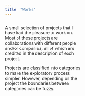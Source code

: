 ```yaml
---
title: "Works"
---
```

:::{.column width="50%"}
A small selection of projects that I have had the pleasure to work on. Most of these projects are collaborations with different people and/or companies, all of which are credited in the description of each project.

Projects are classified into categories to make the exploratory process simpler. However, depending on the project the boundaries between categories can be fuzzy.

:::
